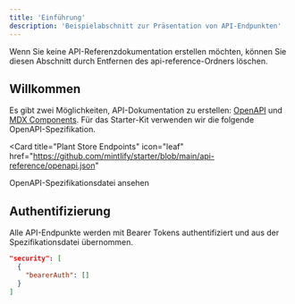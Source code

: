 ```yaml
---
title: 'Einführung'
description: 'Beispielabschnitt zur Präsentation von API-Endpunkten'
---
```


<Note>
  Wenn Sie keine API-Referenzdokumentation erstellen möchten, können Sie
  diesen Abschnitt durch Entfernen des api-reference-Ordners löschen.
</Note>

## Willkommen

Es gibt zwei Möglichkeiten, API-Dokumentation zu erstellen: [OpenAPI](https://mintlify.com/docs/api-playground/openapi/setup) und [MDX Components](https://mintlify.com/docs/api-playground/mdx/configuration). Für das Starter-Kit verwenden wir die folgende OpenAPI-Spezifikation.

<Card
  title="Plant Store Endpoints"
  icon="leaf"
  href="https://github.com/mintlify/starter/blob/main/api-reference/openapi.json"
>
  OpenAPI-Spezifikationsdatei ansehen
</Card>

## Authentifizierung

Alle API-Endpunkte werden mit Bearer Tokens authentifiziert und aus der Spezifikationsdatei übernommen.

```json
"security": [
  {
    "bearerAuth": []
  }
]
```